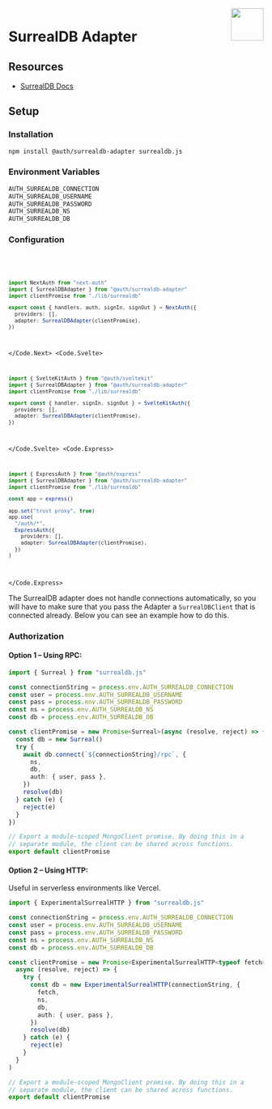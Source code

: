 
<img align="right" src="/img/adapters/surrealdb.svg" height="64" width="64" />

# SurrealDB Adapter

## Resources

- [SurrealDB Docs](https://www.surrealdb.com/docs)

## Setup

### Installation

```bash npm2yarn
npm install @auth/surrealdb-adapter surrealdb.js
```

### Environment Variables

```sh
AUTH_SURREALDB_CONNECTION
AUTH_SURREALDB_USERNAME
AUTH_SURREALDB_PASSWORD
AUTH_SURREALDB_NS
AUTH_SURREALDB_DB
```

### Configuration

<Code>
<Code.Next>

```ts filename="./auth.ts"
import NextAuth from "next-auth"
import { SurrealDBAdapter } from "@auth/surrealdb-adapter"
import clientPromise from "./lib/surrealdb"

export const { handlers, auth, signIn, signOut } = NextAuth({
  providers: [],
  adapter: SurrealDBAdapter(clientPromise),
})
```

</Code.Next>
<Code.Svelte>

```ts filename="./src/auth.ts"
import { SvelteKitAuth } from "@auth/sveltekit"
import { SurrealDBAdapter } from "@auth/surrealdb-adapter"
import clientPromise from "./lib/surrealdb"

export const { handler, signIn, signOut } = SvelteKitAuth({
  providers: [],
  adapter: SurrealDBAdapter(clientPromise),
})
```

</Code.Svelte>
<Code.Express>

```ts filename="./src/routes/auth.route.ts"
import { ExpressAuth } from "@auth/express"
import { SurrealDBAdapter } from "@auth/surrealdb-adapter"
import clientPromise from "./lib/surrealdb"

const app = express()

app.set("trust proxy", true)
app.use(
  "/auth/*",
  ExpressAuth({
    providers: [],
    adapter: SurrealDBAdapter(clientPromise),
  })
)
```

</Code.Express>
</Code>

The SurrealDB adapter does not handle connections automatically, so you will have to make sure that you pass the Adapter a `SurrealDBClient` that is connected already. Below you can see an example how to do this.

### Authorization

#### Option 1 – Using RPC:

```ts filename="./lib/surrealdb.ts"
import { Surreal } from "surrealdb.js"

const connectionString = process.env.AUTH_SURREALDB_CONNECTION
const user = process.env.AUTH_SURREALDB_USERNAME
const pass = process.env.AUTH_SURREALDB_PASSWORD
const ns = process.env.AUTH_SURREALDB_NS
const db = process.env.AUTH_SURREALDB_DB

const clientPromise = new Promise<Surreal>(async (resolve, reject) => {
  const db = new Surreal()
  try {
    await db.connect(`${connectionString}/rpc`, {
      ns,
      db,
      auth: { user, pass },
    })
    resolve(db)
  } catch (e) {
    reject(e)
  }
})

// Export a module-scoped MongoClient promise. By doing this in a
// separate module, the client can be shared across functions.
export default clientPromise
```

#### Option 2 – Using HTTP:

Useful in serverless environments like Vercel.

```ts filename="./lib/surrealdb.ts"
import { ExperimentalSurrealHTTP } from "surrealdb.js"

const connectionString = process.env.AUTH_SURREALDB_CONNECTION
const user = process.env.AUTH_SURREALDB_USERNAME
const pass = process.env.AUTH_SURREALDB_PASSWORD
const ns = process.env.AUTH_SURREALDB_NS
const db = process.env.AUTH_SURREALDB_DB

const clientPromise = new Promise<ExperimentalSurrealHTTP<typeof fetch>>(
  async (resolve, reject) => {
    try {
      const db = new ExperimentalSurrealHTTP(connectionString, {
        fetch,
        ns,
        db,
        auth: { user, pass },
      })
      resolve(db)
    } catch (e) {
      reject(e)
    }
  }
)

// Export a module-scoped MongoClient promise. By doing this in a
// separate module, the client can be shared across functions.
export default clientPromise
```
